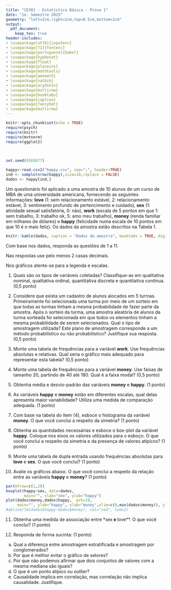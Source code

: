 ```yaml
---
title: "CE301 - Estatística Básica - Prova 1"
date: "1o. Semestre 2025"
geometry: "left=2cm,right=2cm,top=0.5cm,bottom=2cm"
output:
  pdf_document:
    keep_tex: true
header-includes:
- \usepackage[utf8]{inputenc}
- \usepackage[T1]{fontenc}
- \usepackage[portuguese]{babel}
- \usepackage{hyphenat}
- \usepackage{float}
- \usepackage{placeins}
- \usepackage{mathtools}
- \usepackage{amsmath}
- \usepackage{natbib}
- \usepackage{arydshln}
- \usepackage{multirow}
- \usepackage{booktabs}
- \usepackage{caption}
- \usepackage{fancyhdr}
- \usepackage{multirow}
---
```


```r
knitr::opts_chunk$set(echo = TRUE)
require(psych)
require(knitr)
require(mvtnorm)
require(ggplot2)
```

\noindent
\textbf{Nome:} \underline{\hspace{16cm}}\

\textbf{Data:} \underline{\hspace{1cm}/\hspace{1cm}/\hspace{1cm}} \hspace{0.5cm} 
\textbf{GRR:} \underline{\hspace{3cm}} \hspace{0.5cm}
\textbf{Assinatura:} \underline{\hspace{5cm}}

\vspace{1cm}

```r
set.seed(9565677)
```


```r
happy<-read.csv2("happy.csv", sep=";", header=TRUE)
ind <- sample(nrow(happy),size=10,replace = FALSE)
dados <- happy[ind,]
```

Um questionário foi aplicado a uma amostra de 10 alunos de um curso de MBA de uma universidade americana, fornecendo as seguintes informações: **love** (1: sem relacionamento estável, 2: relacionamento estável, 3: sentimento profundo de pertencimento e cuidado), **sex** (1: atividade sexual satisfatória, 0: não), **work** (escala de 5 pontos em que 1: sem trabalho, 3: trabalho ok, 5: amo meu trabalho), **money** (renda familiar em milhares de dólares) e **happy** (felicidade numa escala de 10 pontos em que 10 é o mais feliz). Os dados da amostra estão descritos na Tabela 1.
```r
knitr::kable(dados, caption = "Dados da amostra", booktabs = TRUE, digits = 2,row.names=FALSE)

```
Com base nos dados, responda as questões de 1 a 11.

Nas respostas use pelo menos 2 casas decimais.

Nos gráficos atente-se para a legenda e escalas.

\begin{center}
\underline{\hspace{10cm}}
\end{center}

1) Quais são os tipos de variáveis coletadas? Classifique-as em qualitativa nominal, qualitativa ordinal, quantitativa discreta e quantitativa contínua. (0,5 ponto)

2) Considere que exista um cadastro de alunos alocados em 5 turmas. Primeiramente foi selecionada uma turma por meio de um sorteio em que todas as turmas tinham a mesma probabilidade de fazer parte da amostra. Após o sorteio da turma, uma amostra aleatória de alunos da turma sorteada foi selecionada em que todos os elementos tinham a mesma probabilidade de serem selecionados. Qual o tipo de amostragem utilizada? Este plano de amostragem corresponde a um método probabilístico ou não probabilístico? Justifique sua resposta. (0,5 ponto)   

3) Monte uma tabela de frequências para a variável **work**. Use frequências absolutas e relativas. Qual seria o gráfico mais adequado para representar esta tabela? (0,5 ponto)

4) Monte uma tabela de frequências para a variável **money**. Use faixas de tamanho 20, partindo de 40 até 180. Qual é a faixa modal? (0,5 ponto)

5) Obtenha média e desvio-padrão das variáveis **money** e **happy**. (1 ponto)

6) As variáveis **happy** e **money** estão em diferentes escalas, qual delas apresenta maior variabilidade? Utiliza uma medida de comparação adequada. (1 ponto)

7) Com base na tabela do item (4), esboce o histograma da variável **money**. O que você conclui a respeito da simetria? (1 ponto)

8) Obtenha as quantidades necessárias e esboce o box-plot da variável **happy**. Coloque nos eixos os valores utilizados para o esboço. O que você conclui a respeito da simetria e da presença de valores atípicos? (1 ponto)

9) Monte uma tabela de dupla entrada usando frequências absolutas para **love** e **sex**. O que você conclui? (1 ponto)

10) Avalie os gráficos abaixo. O que você conclui a respeito da relação entre as variáveis **happy** e **money**? (1 ponto)

```r
par(mfrow=c(1,2))
boxplot(happy~sex, data=dados,
        main="", xlab="sex", ylab="happy")
plot(dados$money,dados$happy,  pch=19, 
     main="", ylab="happy", xlab="money",xlim=c(0,max(dados$money)), ylim=c(0,10))
#abline(lm(dados$happy~dados$money), col="red", lwd=2)
```

11) Obtenha uma medida de associação entre *sex** e **love**. O que você conclui? (1 ponto)

12) Responda de forma sucinta: (1 ponto)
  a) Qual a diferença entre amostragem estratificada e amostragem por conglomerados?
  b) Por que é melhor evitar o gráfico de setores?
  c) Por que não podemos afirmar que dois conjuntos de valores com a mesma mediana são iguais?
  d) O que é um ponto atípico ou outlier?
  e) Causalidade implica em correlação, mas correlação não implica causalidade. Justifique.

\begin{center}
\underline{\hspace{10cm}}
\end{center}

\begin{center}
$\bar y= \frac{\sum_{i=1}^n y_i}{n}$ \hspace{2cm} $\bar y= \frac{\sum_{i=1}^k f_i \cdot y_i}{\sum_{i=1}^k f_i}$ \hspace{2cm} $A=max(y)-min(y)$

$DAM_{média}=\frac{1}{n}\sum_{i=1}^n|y_i-\bar y|$ \hspace{2cm} $DAM_{mediana}=\frac{1}{n}\sum_{i=1}^n|y_i-md|$

$s^2=Var(y)=\frac{\sum_{i=1}^n(y_i-\bar y)^2}{n-1}=\frac{1}{n-1}\left(\sum_{i=1}^ny_i^2-\frac{\left(\sum_{i=1}y_i\right)^2}{n}\right)$ \hspace{2cm} $s=\sqrt{s^2}$

$CV=100 \cdot \frac{s}{\bar y}$ \hspace{1cm} $z=\frac{y_i-\bar y}{s}$ \hspace{1cm} $H=-\sum_{i=1}^Sf_i \cdot ln(fi)$ \hspace{1cm} $Q=\sum_{i=1}^r\sum_{j=1}^s \frac{(o_{ij}-e_{ij})^2}{e_{ij}}$

$Cov(y_1,y_2)=\frac{\sum_{i=1}^n(y_{1i}-\bar y_1)(y_{2i}-\bar y_2)}{n-1}$ \hspace{2cm} $r=\frac{\sum_{i=1}^n (y_{1i}-\bar y_1)(y_{2i}-\bar y_2)}{\sqrt{\sum_{i=1}^n(y1i-\bar y_1)^2} \cdot \sqrt{\sum_{i=1}^n (y_{2i}-\bar y_2)^2}}=\frac{Cov(y_1,y_2)}{\sqrt{Var(y_1)} \cdot \sqrt{Var(y2)}}$

\underline{\hspace{10cm}}

\end{center}

